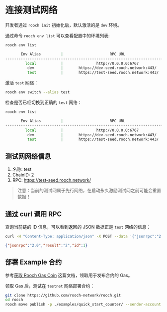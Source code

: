 # 连接测试网络

开发者通过 `rooch init` 初始化后，默认激活的是 `dev` 环境。

通过命令 `rooch env list` 可以查看配置中的环境列表:

```bash
rooch env list
```

```bash
       Env Alias         |                     RPC URL                      |                  Websocket URL                   |  Active Env
---------------------------------------------------------------------------------------------------------------------------------------------------------
         local           |               http://0.0.0.0:6767                |                       Null                       |
          dev            |       https://dev-seed.rooch.network:443/        |                       Null                       |     True
          test           |       https://test-seed.rooch.network:443/       |                       Null                       |
```

激活 `test` 网络：

```bash
rooch env switch --alias test
```

检查是否已经切换到正确的 `test` 网络：

```bash
rooch env list
```

```bash
       Env Alias         |                     RPC URL                      |                  Websocket URL                   |  Active Env
---------------------------------------------------------------------------------------------------------------------------------------------------------
         local           |               http://0.0.0.0:6767                |                       Null                       |
          dev            |       https://dev-seed.rooch.network:443/        |                       Null                       |
          test           |       https://test-seed.rooch.network:443/       |                       Null                       |     True
```

## 测试网网络信息

1. 名称: test
2. ChainID: 2
3. RPC: https://test-seed.rooch.network/

> 注意：当前的测试网属于先行网络，在启动永久激励测试网之前可能会重置数据！

## 通过 curl 调用 RPC

查询当前链的 ID 信息，可以看到返回的 JSON 数据正是 `test` 网络的信息：

```bash
curl -H "Content-Type: application/json" -X POST --data '{"jsonrpc":"2.0","method":"rooch_getChainID","params":[],"id":1}' https://test-seed.rooch.network
```

```json
{"jsonrpc":"2.0","result":"2","id":1}
```

## 部署 Example 合约

参考[获取 Rooch Gas Coin](../get-gas-coin) 这篇文档，领取用于发布合约的 Gas。

领取 Gas 后，测试在 `testnet` 网络部署合约：

```bash
git clone https://github.com/rooch-network/rooch.git
cd rooch
rooch move publish -p ./examples/quick_start_counter/ --sender-account default --named-addresses quick_start_counter=default
```
